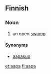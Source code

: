 ==Finnish==

===Noun===
{{fi-noun|aa|type=halpa}}

# an open [[swamp]]

====Synonyms====
*[[aapasuo]]

[[et:aapa]]
[[fi:aapa]]